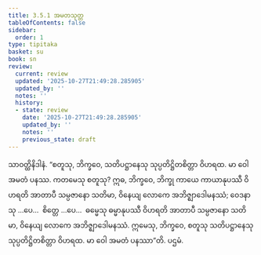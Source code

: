```yaml
---
title: 3.5.1 အမတသုတ္တ
tableOfContents: false
sidebar:
  order: 1
type: tipitaka
basket: su
book: sn
review:
  current: review
  updated: '2025-10-27T21:49:28.285905'
  updated_by: ''
  notes: ''
  history:
  - state: review
    date: '2025-10-27T21:49:28.285905'
    updated_by: ''
    notes: ''
    previous_state: draft
---
```



<ReviewStatus review={frontmatter.review} showDetails={true} />

<HypothesisAnnotation frontmatter={frontmatter} />

<DynamicBreadcrumb />

<Division number="407" book="sn" e="ch" v="18" p="339">

<Paragraph number="939" book="sn">
သာဝတ္ထိနိဒါနံ. “စတူသု, ဘိက္ခဝေ, သတိပဋ္ဌာနေသု သုပ္ပတိဋ္ဌိတစိတ္တာ ဝိဟရထ. မာ ဝေါ အမတံ ပနဿ. ကတမေသု စတူသု? ဣဓ, ဘိက္ခဝေ, ဘိက္ခု ကာယေ ကာယာနုပဿီ ဝိဟရတိ အာတာပီ သမ္ပဇာနော သတိမာ, ဝိနေယျ လောကေ အဘိဇ္ဈာဒေါမနဿံ; ဝေဒနာသု …ပေ…  စိတ္တေ …ပေ…  ဓမ္မေသု ဓမ္မာနုပဿီ ဝိဟရတိ အာတာပီ သမ္ပဇာနော သတိမာ, ဝိနေယျ လောကေ အဘိဇ္ဈာဒေါမနဿံ. ဣမေသု, ဘိက္ခဝေ, စတူသု သတိပဋ္ဌာနေသု သုပ္ပတိဋ္ဌိတစိတ္တာ ဝိဟရထ. မာ ဝေါ အမတံ ပနဿာ”တိ.

</Paragraph>
</Division>

<Paragraph number="940" type="center" book="sn">
ပဌမံ.
</Paragraph>
